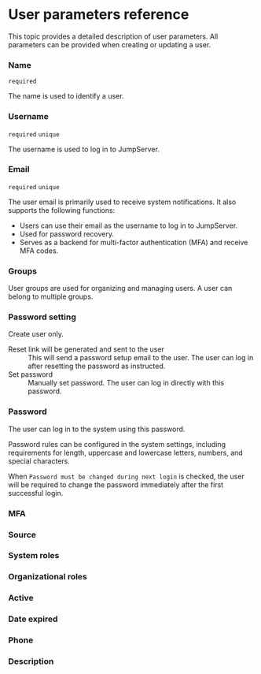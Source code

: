 # User parameters reference

This topic provides a detailed description of user parameters. All parameters can be provided when creating or updating a user.

### Name

`required`

The name is used to identify a user.

### Username

`required` `unique`

The username is used to log in to JumpServer.

### Email

`required` `unique`

The user email is primarily used to receive system notifications. It also supports the following functions:
* Users can use their email as the username to log in to JumpServer.
* Used for password recovery.
* Serves as a backend for multi-factor authentication (MFA) and receive MFA codes.

### Groups

User groups are used for organizing and managing users. A user can belong to multiple groups.

### Password setting

Create user only.

<dl>

<dt>Reset link will be generated and sent to the user</dt>
<dd>
This will send a password setup email to the user. The user can log in after resetting the password as instructed.
</dd>

<dt>Set password</dt>
<dd>
Manually set password. The user can log in directly with this password.
</dd>

</dl>

### Password

The user can log in to the system using this password. 

Password rules can be configured in the system settings, including requirements for length, uppercase and lowercase letters, numbers, and special characters.

When `Password must be changed during next login` is checked, the user will be required to change the password immediately after the first successful login.

### MFA

### Source

### System roles

### Organizational roles

### Active

### Date expired

### Phone
 
### Description